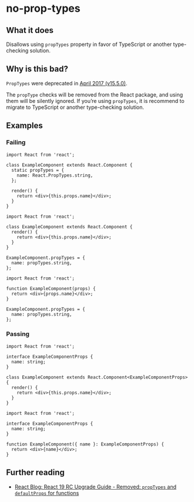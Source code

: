 # no-prop-types

## What it does

Disallows using `propTypes` property in favor of TypeScript or another type-checking solution.

## Why is this bad?

`PropTypes` were deprecated in [April 2017 (v15.5.0)](https://legacy.reactjs.org/blog/2017/04/07/react-v15.5.0.html#new-deprecation-warnings).

The `propType` checks will be removed from the React package, and using them will be silently ignored. If you’re using `propTypes`, it is recommend to migrate to TypeScript or another type-checking solution.

## Examples

### Failing

```tsx
import React from 'react';

class ExampleComponent extends React.Component {
  static propTypes = {
    name: React.PropTypes.string,
  };

  render() {
    return <div>{this.props.name}</div>;
  }
}
```

```tsx
import React from 'react';

class ExampleComponent extends React.Component {
  render() {
    return <div>{this.props.name}</div>;
  }
}

ExampleComponent.propTypes = {
  name: propTypes.string,
};
```

```tsx
import React from 'react';

function ExampleComponent(props) {
  return <div>{props.name}</div>;
}

ExampleComponent.propTypes = {
  name: propTypes.string,
};
```

### Passing

```tsx
import React from 'react';

interface ExampleComponentProps {
  name: string;
}

class ExampleComponent extends React.Component<ExampleComponentProps> {
  render() {
    return <div>{this.props.name}</div>;
  }
}
```

```tsx
import React from 'react';

interface ExampleComponentProps {
  name: string;
}

function ExampleComponent({ name }: ExampleComponentProps) {
  return <div>{name}</div>;
}
```

## Further reading

- [React Blog: React 19 RC Upgrade Guide - Removed: `propTypes` and `defaultProps` for functions](https://react.dev/blog/2024/04/25/react-19-upgrade-guide#removed-proptypes-and-defaultprops)
